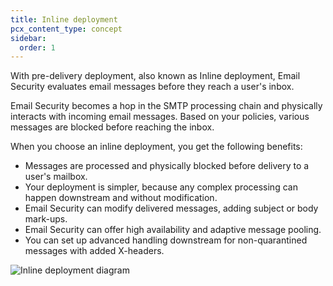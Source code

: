 ```yaml
---
title: Inline deployment
pcx_content_type: concept
sidebar:
  order: 1
---
```


With pre-delivery deployment, also known as Inline deployment, Email Security evaluates email messages before they reach a user's inbox.

Email Security becomes a hop in the SMTP processing chain and physically interacts with incoming email messages. Based on your policies, various messages are blocked before reaching the inbox.

When you choose an inline deployment, you get the following benefits:

- Messages are processed and physically blocked before delivery to a user's mailbox.
- Your deployment is simpler, because any complex processing can happen downstream and without modification.
- Email Security can modify delivered messages, adding subject or body mark-ups.
- Email Security can offer high availability and adaptive message pooling.
- You can set up advanced handling downstream for non-quarantined messages with added X-headers.

![Inline deployment diagram](~/assets/images/email-security/deployment/inline-setup/CF_A1S_Deployment_Inline_Diagrams.png)